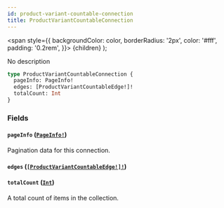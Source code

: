 ```yaml
---
id: product-variant-countable-connection
title: ProductVariantCountableConnection
---
```


<span
style={{
      backgroundColor: color,
      borderRadius: '2px',
      color: '#fff',
      padding: '0.2rem',
    }}>
{children}
</span>
);

No description

```graphql
type ProductVariantCountableConnection {
  pageInfo: PageInfo!
  edges: [ProductVariantCountableEdge!]!
  totalCount: Int
}
```

### Fields

#### `pageInfo` ([`PageInfo!`](/api-reference/objects/page-info.mdx))

Pagination data for this connection.

#### `edges` ([`[ProductVariantCountableEdge!]!`](/api-reference/objects/product-variant-countable-edge.mdx))

#### `totalCount` ([`Int`](/api-reference/scalars/int.mdx))

A total count of items in the collection.
